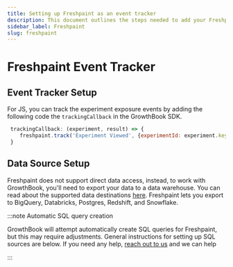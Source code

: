 ```yaml
---
title: Setting up Freshpaint as an event tracker
description: This document outlines the steps needed to add your Freshpaint to GrowthBook.
sidebar_label: Freshpaint
slug: freshpaint
---
```



# Freshpaint Event Tracker

## Event Tracker Setup

For JS, you can track the experiment exposure events by adding the following code the `trackingCallback` in the GrowthBook SDK.

```js
 trackingCallback: (experiment, result) => {
    freshpaint.track('Experiment Viewed', {experimentId: experiment.key, variantId: result.key});
 }
```

## Data Source Setup

Freshpaint does not support direct data access, instead, to work with GrowthBook, you'll need to export your data to a
data warehouse. You can read about the supported data destinations [here](https://documentation.freshpaint.io/destinations/warehouses).
Freshpaint lets you export to BigQuery, Databricks, Postgres, Redshift, and Snowflake.

:::note Automatic SQL query creation

GrowthBook will attempt automatically create SQL queries for Freshpaint, but this may require adjustments. General
instructions for setting up SQL sources are below. If you need any help, [reach out to us](https://slack.growthbook.io) and we can help

:::

<DefaultInstructions eventTracker="Freshpaint" slug={slug} />
